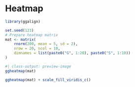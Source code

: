 # Heatmap

```r
library(ggalign)
```


```r
set.seed(123)
# Prepare heatmap matrix
mat <- matrix(
    rnorm(200, mean = 5, sd = 2),
    nrow = 20, ncol = 10,
    dimnames = list(paste0("G", 1:20), paste0("S", 1:10))
)
```

```r
#| class-output: preview-image
ggheatmap(mat)
```

```r
ggheatmap(mat) + scale_fill_viridis_c()
```
